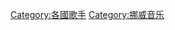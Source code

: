 {{Catnav|頁面分類|人物|各職業人物|歌手|各國歌手}}
{{Commonscat|Vocalists from Norway}}

{{DEFAULTSORT:Norwegian}}
[[Category:各國歌手|Category:各國歌手]]
[[Category:挪威音乐|Category:挪威音乐]]
